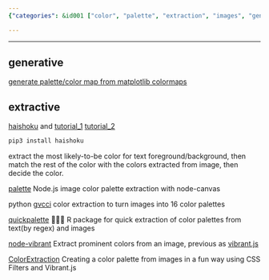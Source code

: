 ```yaml
---
{"categories": &id001 ["color", "palette", "extraction", "images", "generative", "matplotlib", "colormaps", "haishoku"], "category": "Color Palette Extraction", "date": "2022-10-11 10:57:34", "description": "Color palette extraction is a process of obtaining colors from images. Generative methods, like matplotlib colormaps, and extractive methods, such as haishoku, can be used for this purpose. Python and Node.js offer various resources to decide colors based on foreground/background or image colors.", "tags": *id001, "title": "palette extraction from images 色彩搭配提取"}

---
```


------

## generative

[generate palette/color map from matplotlib colormaps](https://blog.csdn.net/Bit_Coders/article/details/121383126)

## extractive

[haishoku](https://github.com/LanceGin/haishoku) and [tutorial_1](https://zhuanlan.zhihu.com/p/452802876) [tutorial_2](https://zhuanlan.zhihu.com/p/421595862)

```bash
pip3 install haishoku

```

extract the most likely-to-be color for text foreground/background, then match the rest of the color with the colors extracted from image, then decide the color.

[palette](https://github.com/tj/palette) Node.js image color palette extraction with node-canvas

python [gvcci](https://github.com/FabriceCastel/gvcci) color extraction to turn images into 16 color palettes

[quickpalette](https://github.com/EmilHvitfeldt/quickpalette) 🏃‍♀️🎨 R package for quick extraction of color palettes from text(by regex) and images

[node-vibrant](https://github.com/Vibrant-Colors/node-vibrant) Extract prominent colors from an image, previous as [vibrant.js](https://github.com/jariz/vibrant.js)

[ColorExtraction](https://github.com/codrops/ColorExtraction) Creating a color palette from images in a fun way using CSS Filters and Vibrant.js

